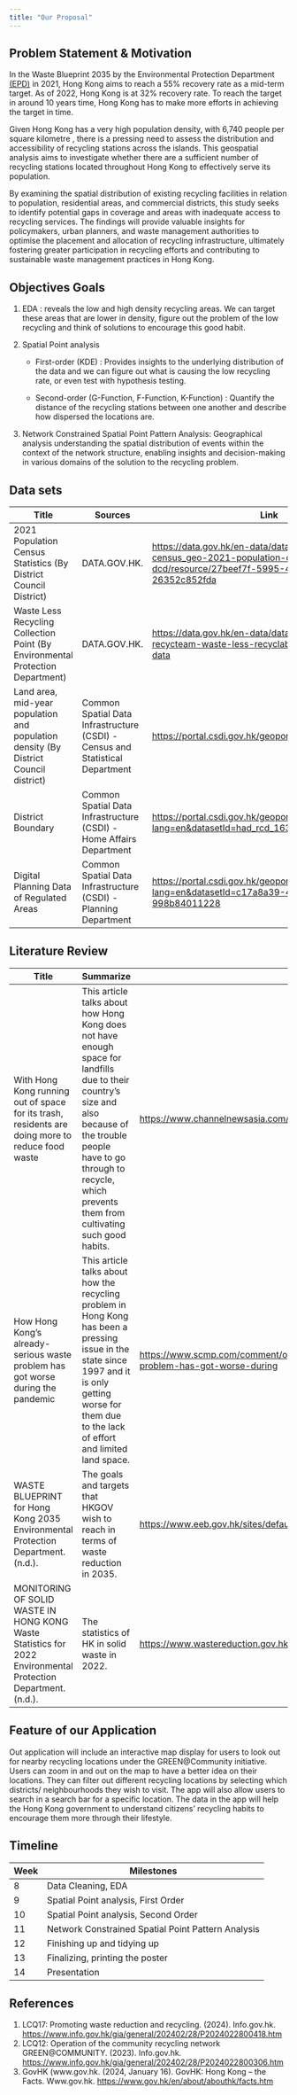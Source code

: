 ```yaml
---
title: "Our Proposal"
---
```


## Problem Statement & Motivation 

In the Waste Blueprint 2035 by the Environmental Protection Department [(EPD)](https://www.eeb.gov.hk/sites/default/files/pdf/waste_blueprint_2035_eng.pdf) in 2021, Hong Kong aims to reach a 55% recovery rate as a mid-term target. As of 2022, Hong Kong is at 32% recovery rate. To reach the target in around 10 years time, Hong Kong has to make more efforts in achieving the target in time. 

Given Hong Kong has a very high population density, with 6,740 people per square kilometre , there is a pressing need to assess the distribution and accessibility of recycling stations across the islands. This geospatial analysis aims to investigate whether there are a sufficient number of recycling stations located throughout Hong Kong to effectively serve its population. 

By examining the spatial distribution of existing recycling facilities in relation to population, residential areas, and commercial districts, this study seeks to identify potential gaps in coverage and areas with inadequate access to recycling services. The findings will provide valuable insights for policymakers, urban planners, and waste management authorities to optimise the placement and allocation of recycling infrastructure, ultimately fostering greater participation in recycling efforts and contributing to sustainable waste management practices in Hong Kong.

## Objectives Goals

1.  EDA : reveals the low and high density recycling areas. We can target these areas that are lower in density, figure out the problem of the low recycling and think of solutions to encourage this good habit.

2.  Spatial Point analysis 

    -   First-order (KDE) : Provides insights to the underlying distribution of the data and we can figure out what is causing the low recycling rate, or even test with hypothesis testing.

    -   Second-order (G-Function, F-Function, K-Function) : Quantify the distance of the recycling stations between one another and describe how dispersed the locations are.

3.  Network Constrained Spatial Point Pattern Analysis: Geographical analysis understanding the spatial distribution of events within the context of the network structure, enabling insights and decision-making in various domains of the solution to the recycling problem.

## Data sets

| Title                                                                                | Sources                                                                       | Link                                                                                                                                      |
|---------------------|-------------------|---------------------------------|
| 2021 Population Census Statistics (By District Council District)                     | DATA.GOV.HK.                                                                  | <https://data.gov.hk/en-data/dataset/hk-censtatd-census_geo-2021-population-census-by-dcd/resource/27beef7f-5995-4b79-b3a9-26352c852fda>  |
| Waste Less Recycling Collection Point (By Environmental Protection Department)       | DATA.GOV.HK.                                                                  | <https://data.gov.hk/en-data/dataset/hk-epd-recycteam-waste-less-recyclable-collection-points-data>                                       |
| Land area, mid-year population and population density (By District Council district) | Common Spatial Data Infrastructure (CSDI) - Census and Statistical Department | <https://portal.csdi.gov.hk/geoportal/#metadataInfoPanel>                                                                                 |
| District Boundary                                                                    | Common Spatial Data Infrastructure (CSDI) - Home Affairs Department           | <https://portal.csdi.gov.hk/geoportal/?lang=en&datasetId=had_rcd_1634523272907_75218>                                                     |
| Digital Planning Data of Regulated Areas                                             | Common Spatial Data Infrastructure (CSDI) - Planning Department               | <https://portal.csdi.gov.hk/geoportal/?lang=en&datasetId=c17a8a39-4fed-5e02-8528-998b84011228>                                            |

## Literature Review

| Title                                                                                                          | Summarize                                                                                                                                                                                                                                | Sources                                                                                                                   |
|-------------------------|------------------------|------------------------|
| With Hong Kong running out of space for its trash, residents are doing more to reduce food waste               | This article talks about how Hong Kong does not have enough space for landfills due to their country’s size and also because of the trouble people have to go through to recycle, which prevents them from cultivating such good habits. | <https://www.channelnewsasia.com/asia/hong-kong-landfills-running-out-space-3217566>                                      |
| How Hong Kong’s already-serious waste problem has got worse during the pandemic                                | This article talks about how the recycling problem in Hong Kong has been a pressing issue in the state since 1997 and it is only getting worse for them due to the lack of effort and limited land space.                                | <https://www.scmp.com/comment/opinion/article/3160067/how-hong-kongs-already-serious-waste-problem-has-got-worse-during>  |
| WASTE BLUEPRINT for Hong Kong 2035 Environmental Protection Department. (n.d.).                                | The goals and targets that HKGOV wish to reach in terms of waste reduction in 2035.                                                                                                                                                      | <https://www.eeb.gov.hk/sites/default/files/pdf/waste_blueprint_2035_eng.pdf>                                             |
| MONITORING OF SOLID WASTE IN HONG KONG Waste Statistics for 2022 Environmental Protection Department. (n.d.).  | The statistics of HK in solid waste in 2022.                                                                                                                                                                                             | <https://www.wastereduction.gov.hk/sites/default/files/resources_centre/waste_statistics/msw2022_eng.pdf>                 |

## Feature of our Application

Out application will include an interactive map display for users to look out for nearby recycling locations under the GREEN\@Community initiative. Users can zoom in and out on the map to have a better idea on their locations. They can filter out different recycling locations by selecting which districts/ neighbourhoods they wish to visit. The app will also allow users to search in a search bar for a specific location. The data in the app will help the Hong Kong government to understand citizens’ recycling habits to encourage them more through their lifestyle.

## Timeline

| Week | Milestones                                         |
|------|----------------------------------------------------|
| 8    | Data Cleaning, EDA                                 |
| 9    | Spatial Point analysis, First Order                |
| 10   | Spatial Point analysis, Second Order               |
| 11   | Network Constrained Spatial Point Pattern Analysis |
| 12   | Finishing up and tidying up                        |
| 13   | Finalizing, printing the poster                    |
| 14   | Presentation                                       |

## References 

1.  LCQ17: Promoting waste reduction and recycling. (2024). Info.gov.hk. <https://www.info.gov.hk/gia/general/202402/28/P2024022800418.htm> ‌
2.  LCQ12: Operation of the community recycling network GREEN\@COMMUNITY. (2023). Info.gov.hk. <https://www.info.gov.hk/gia/general/202402/28/P2024022800306.htm>
3.  GovHK (www.gov.hk. (2024, January 16). GovHK: Hong Kong – the Facts. Www.gov.hk. <https://www.gov.hk/en/about/abouthk/facts.htm> 
